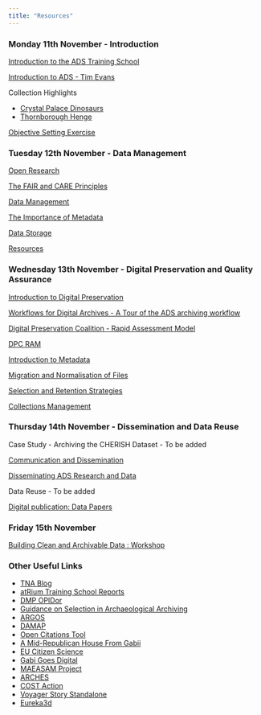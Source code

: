 ```yaml
---
title: "Resources"
---
```


### Monday 11th November - Introduction

[Introduction to the ADS Training School](/resources/tna_intro.pdf)

[Introduction to ADS - Tim Evans](/resources/evans_intro.pdf)

Collection Highlights

-   [Crystal Palace Dinosaurs](/resources/crystal.pdf)
-   [Thornborough Henge](/resources/thornborough.pdf)

[Objective Setting Exercise](/resources/tna_objectives.pdf)

### Tuesday 12th November - Data Management

[Open Research](/resources/tna_open.pdf)

[The FAIR and CARE Principles](/resources/tna_fair.pdf)

[Data Management](/resources/tna_data.pdf)

[The Importance of Metadata](/resources/tna_metadata.pdf)

[Data Storage](/resources/tna_storage.pdf)

[Resources](/resources/tna_tips.pdf)

### Wednesday 13th November - Digital Preservation and Quality Assurance

[Introduction to Digital Preservation](/resources/tna_intro_dig.pdf)

[Workflows for Digital Archives - A Tour of the ADS archiving workflow](/resources/tna_workflows.pdf)

[Digital Preservation Coalition - Rapid Assessment Model](/resources/tna_dpcram.pdf)

[DPC RAM](https://www.dpconline.org/digipres/implement-digipres/dpc-ram)

[Introduction to Metadata](/resources/tna_metadata.pdf)

[Migration and Normalisation of Files](/resources/tna_files.pdf)

[Selection and Retention Strategies](/resources/tna_select.pdf)

[Collections Management](/resources/tna_collection.pdf)

### Thursday 14th November - Dissemination and Data Reuse

Case Study - Archiving the CHERISH Dataset - To be added

[Communication and Dissemination](/resources/tna_dissemination.pdf)

[Disseminating ADS Research and Data](/resources/tna_ads_comms.pdf)

Data Reuse - To be added

[Digital publication: Data Papers](/resources/tna_datapaper.pdf)

### Friday 15th November

[Building Clean and Archivable Data : Workshop](/resources/tna_workshop.pdf)

### Other Useful Links

-   [TNA Blog](https://atrium-research.eu/blog/)
-   [atRium Training School Reports](https://petrpajdla.github.io/atRium/report.html)
-   [DMP OPIDor](https://dmp.opidor.fr/)
-   [Guidance on Selection in Archaeological Archiving](https://www.academia.edu/resource/work/46868761)
-   [ARGOS](https://argos.openaire.eu/home)
-   [DAMAP](https://damap.org)
-   [Open Citations Tool](https://opencitations.net/tools)
-   [A Mid-Republican House From Gabii](https://www.doi.org/10.3998/mpub.9231782)
-   [EU Citizen Science](https://eu-citizen.science/project/135)
-   [Gabi Goes Digital](https://gabii.cast.uark.edu/gabiigoesdigital/index.html)
-   [MAEASAM Project](https://maeasam.org/)
-   [ARCHES](https://www.archesproject.org/)
-   [COST Action](https://www.cost.eu/about/about-cost/)
-   [Voyager Story Standalone](https://3d.si.edu/voyager-story-standalone)
-   [Eureka3d](https://eureka3d.eu/)
